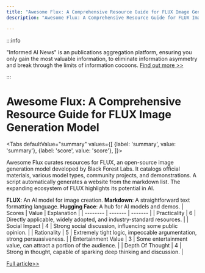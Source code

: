 ```yaml
---
title: "Awesome Flux: A Comprehensive Resource Guide for FLUX Image Generation Model"
description: "Awesome Flux: A Comprehensive Resource Guide for FLUX Image Generation Model"

---
```



:::info

"Informed AI News" is an publications aggregation platform, ensuring you only gain the most valuable information, to eliminate information asymmetry and break through the limits of information cocoons.  [Find out more >>](/)

:::

# Awesome Flux: A Comprehensive Resource Guide for FLUX Image Generation Model


<Tabs
	defaultValue="summary"
	values={[
	{label: 'summary', value: 'summary'},
	{label: 'score', value: 'score'},
]}>
<TabItem value="summary">


Awesome Flux curates resources for FLUX, an open-source image generation model developed by Black Forest Labs. It catalogs official materials, various model types, community projects, and demonstrations. A script automatically generates a website from the markdown list. The expanding ecosystem of FLUX highlights its potential in AI.

**FLUX**: An AI model for image creation.
**Markdown**: A straightforward text formatting language.
**Hugging Face**: A hub for AI models and demos.
</TabItem>
<TabItem value="score">
	| Scores     | Value   | Explanation |
	| -------- | ------- | ------- |
	| Practicality  | 6    | Directly applicable, widely adopted, and industry-standard resources.    |
	| Social Impact | 4     | Strong social discussion, influencing some public opinion.    |
	| Rationality    | 5    | Extremely tight logic, impeccable argumentation, strong persuasiveness.    |
	| Entertainment Value    | 3    | Some entertainment value, can attract a portion of the audience.    |
	| Depth Of Thought    | 4    | Strong in thought, capable of sparking deep thinking and discussion.    |
</TabItem>
</Tabs>

[Full article>>](https://github.com/ruanyf/weekly/issues/5025)
